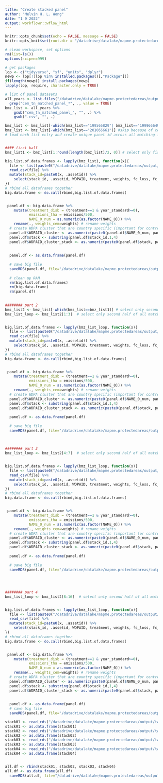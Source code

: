```yaml
---
title: "Create stacked panel"
author: "Melvin H. L. Wong"
date: "1 9 2022"
output: workflowr::wflow_html
---
```

```r
knitr::opts_chunk$set(echo = FALSE, message = FALSE)
knitr::opts_knit$set(root.dir = "/datadrive/datalake/mapme.protectedareas")
```


```r
# clean workspace, set options
rm(list=ls())
options(scipen=999)

# get packages
lop <- c("tidyverse", "sf", "units", "dplyr")
newp <- lop[!(lop %in% installed.packages()[,"Package"])]
if(length(newp)) install.packages(newp)
lapply(lop, require, character.only = TRUE)

```


```r
# list of panel datasets
all_years <- list.files("/datadrive/datalake/mapme.protectedareas/output/tabular/regression_input/CEM/tn_projects") %>% 
  grep("cem_tn_matched_panel_*", ., value = TRUE)
bmz_list <- all_years %>% 
    gsub("cem_tn_matched_panel_", "", .) %>% 
    gsub(".csv", "", .)

bmz_list <- bmz_list[-which(bmz_list=="199566829"| bmz_list=="199966649")] # skip entries that cause issues because of perfect collinearity of treatment variable
bmz_list <- bmz_list[-which(bmz_list=="201066661")] #skip because of coastal and marine protection without any forest cover
# load each list entry and create unique panel id across all matching frames


#### first half
bmz_list1 <- bmz_list[1:round(length(bmz_list)/2, 0)] # select only first half of all matching frames

big.list.of.data.frames <- lapply(bmz_list1, function(x){
  file <- list(paste0("/datadrive/datalake/mapme.protectedareas/output/tabular/regression_input/CEM/tn_projects/cem_tn_matched_panel_", x, ".csv"))
  read_csv(file) %>% 
  mutate(stack_id=paste0(x, .assetid)) %>% 
    select(stack_id, .assetid, WDPAID, treatment, weights, fc_loss, fc_area, emissions, year, NAME_0, year_standard, bmz_nummer, class1, class2, class3, class4, class5, class6, class7)
})
# rbind all dataframes together
big.data.frame <- do.call(rbind,big.list.of.data.frames)


 panel.df <- big.data.frame %>% 
    mutate(treatment_disb = (treatment==1 & year_standard>=0),
           emissions_tha = emissions/500,
           NAME_0_num = as.numeric(as.factor(NAME_0))) %>% 
    rename(., weights_cem=weights) # rename weights
  # create WDPA cluster that are country specific (important for control group, as all controll cells belong to ID 9999999999 regardless of the country. Now the control cells are clustered for each country.)
  panel.df$WDPAID_cluster <- as.numeric(paste0(panel.df$NAME_0_num, panel.df$WDPAID)) 
  panel.df$stack <- substring(panel.df$stack_id,1,4)
  panel.df$WDPAID_cluster_stack <- as.numeric(paste0(panel.df$stack, panel.df$NAME_0_num, panel.df$WDPAID)) 
  
  
  panel.df <- as.data.frame(panel.df)
  
  # save big file
  saveRDS(panel.df, file="/datadrive/datalake/mapme.protectedareas/output/tabular/regression_input/CEM/cem_matched_data_stacked_projects_01n.rds")
  
  # clean up RAM
  rm(big.list.of.data.frames)
  rm(big.data.frame)
  rm(panel.df)  
  
  
######## part 2
bmz_list2 <- bmz_list[-which(bmz_list==bmz_list1)] # select only second half of all matching frames
bmz_list_loop <- bmz_list2[1:3]  # select only second half of all matching frames


big.list.of.data.frames <- lapply(bmz_list_loop, function(x){
  file <- list(paste0("/datadrive/datalake/mapme.protectedareas/output/tabular/regression_input/CEM/tn_projects/cem_tn_matched_panel_", x, ".csv"))
  read_csv(file) %>% 
  mutate(stack_id=paste0(x, .assetid)) %>% 
    select(stack_id, .assetid, WDPAID, treatment, weights, fc_loss, fc_area, emissions, year, NAME_0, year_standard, bmz_nummer, class1, class2, class3, class4, class5, class6, class7)
})
# rbind all dataframes together
big.data.frame <- do.call(rbind,big.list.of.data.frames)


 panel.df <- big.data.frame %>% 
    mutate(treatment_disb = (treatment==1 & year_standard>=0),
           emissions_tha = emissions/500,
           NAME_0_num = as.numeric(as.factor(NAME_0))) %>% 
    rename(., weights_cem=weights) # rename weights
  # create WDPA cluster that are country specific (important for control group, as all controll cells belong to ID 9999999999 regardless of the country. Now the control cells are clustered for each country.)
  panel.df$WDPAID_cluster <- as.numeric(paste0(panel.df$NAME_0_num, panel.df$WDPAID)) 
  panel.df$stack <- substring(panel.df$stack_id,1,4)
  panel.df$WDPAID_cluster_stack <- as.numeric(paste0(panel.df$stack, panel.df$NAME_0_num, panel.df$WDPAID)) 
  
  panel.df <- as.data.frame(panel.df)  
  
  # save big file
  saveRDS(panel.df, file="/datadrive/datalake/mapme.protectedareas/output/tabular/regression_input/CEM/cem_matched_data_stacked_projects_02n.rds")
  
  
  
######## part 3
bmz_list_loop <- bmz_list2[4:7]  # select only second half of all matching frames


big.list.of.data.frames <- lapply(bmz_list_loop, function(x){
  file <- list(paste0("/datadrive/datalake/mapme.protectedareas/output/tabular/regression_input/CEM/tn_projects/cem_tn_matched_panel_", x, ".csv"))
  read_csv(file) %>% 
  mutate(stack_id=paste0(x, .assetid)) %>% 
    select(stack_id, .assetid, WDPAID, treatment, weights, fc_loss, fc_area, emissions, year, NAME_0, year_standard, bmz_nummer, class1, class2, class3, class4, class5, class6, class7)
})
# rbind all dataframes together
big.data.frame <- do.call(rbind,big.list.of.data.frames)


 panel.df <- big.data.frame %>% 
    mutate(treatment_disb = (treatment==1 & year_standard>=0),
           emissions_tha = emissions/500,
           NAME_0_num = as.numeric(as.factor(NAME_0))) %>% 
    rename(., weights_cem=weights) # rename weights
  # create WDPA cluster that are country specific (important for control group, as all controll cells belong to ID 9999999999 regardless of the country. Now the control cells are clustered for each country.)
  panel.df$WDPAID_cluster <- as.numeric(paste0(panel.df$NAME_0_num, panel.df$WDPAID)) 
  panel.df$stack <- substring(panel.df$stack_id,1,4)
  panel.df$WDPAID_cluster_stack <- as.numeric(paste0(panel.df$stack, panel.df$NAME_0_num, panel.df$WDPAID)) 
  
  panel.df <- as.data.frame(panel.df)  
  
  # save big file
  saveRDS(panel.df, file="/datadrive/datalake/mapme.protectedareas/output/tabular/regression_input/CEM/cem_matched_data_stacked_projects_03n.rds")
  
  
  
  
######## part 4
bmz_list_loop <- bmz_list2[8:16]  # select only second half of all matching frames


big.list.of.data.frames <- lapply(bmz_list_loop, function(x){
  file <- list(paste0("/datadrive/datalake/mapme.protectedareas/output/tabular/regression_input/CEM/tn_projects/cem_tn_matched_panel_", x, ".csv"))
  read_csv(file) %>% 
  mutate(stack_id=paste0(x, .assetid)) %>% 
    select(stack_id, .assetid, WDPAID, treatment, weights, fc_loss, fc_area, emissions, year, NAME_0, year_standard, bmz_nummer, class1, class2, class3, class4, class5, class6, class7)
})
# rbind all dataframes together
big.data.frame <- do.call(rbind,big.list.of.data.frames)


 panel.df <- big.data.frame %>% 
    mutate(treatment_disb = (treatment==1 & year_standard>=0),
           emissions_tha = emissions/500,
           NAME_0_num = as.numeric(as.factor(NAME_0))) %>% 
    rename(., weights_cem=weights) # rename weights
  # create WDPA cluster that are country specific (important for control group, as all controll cells belong to ID 9999999999 regardless of the country. Now the control cells are clustered for each country.)
  panel.df$WDPAID_cluster <- as.numeric(paste0(panel.df$NAME_0_num, panel.df$WDPAID)) 
  panel.df$stack <- substring(panel.df$stack_id,1,4)
  panel.df$WDPAID_cluster_stack <- as.numeric(paste0(panel.df$stack, panel.df$NAME_0_num, panel.df$WDPAID)) 
  
  
  panel.df <- as.data.frame(panel.df)  
  # save big file
  saveRDS(panel.df, file="/datadrive/datalake/mapme.protectedareas/output/tabular/regression_input/CEM/cem_matched_data_stacked_projects_04n.rds")

```
```r
stack01 <- read_rds("/datadrive/datalake/mapme.protectedareas/output/tabular/regression_input/CEM/cem_matched_data_stacked_projects_01n.rds")
stack01 <- as.data.frame(stack01)
stack02 <- read_rds("/datadrive/datalake/mapme.protectedareas/output/tabular/regression_input/CEM/cem_matched_data_stacked_projects_02n.rds")
stack02 <- as.data.frame(stack02)
stack03 <- read_rds("/datadrive/datalake/mapme.protectedareas/output/tabular/regression_input/CEM/cem_matched_data_stacked_projects_03n.rds")
stack03 <- as.data.frame(stack03)
stack04 <- read_rds("/datadrive/datalake/mapme.protectedareas/output/tabular/regression_input/CEM/cem_matched_data_stacked_projects_04n.rds")
stack04 <- as.data.frame(stack04)


all.df <- rbind(stack01, stack02, stack03, stack04)
all.df <- as.data.frame(all.df)
  saveRDS(all.df, file="/datadrive/datalake/mapme.protectedareas/output/tabular/regression_input/CEM/cem_matched_data_stacked_projects_all.rds")
```

